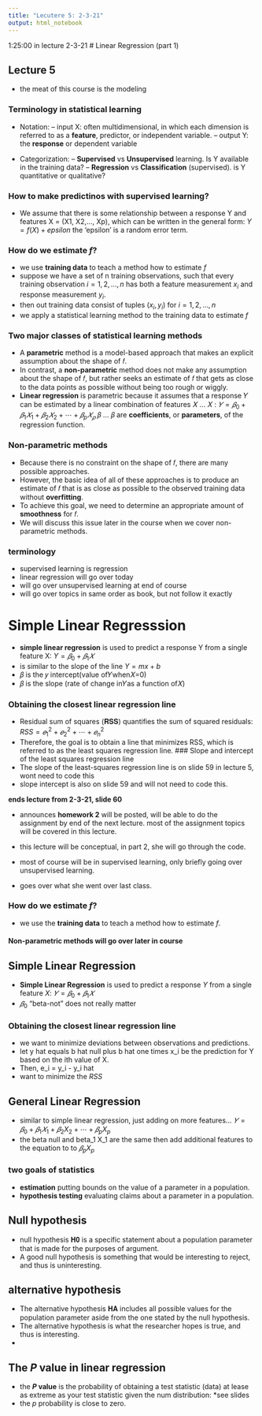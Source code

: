 ```yaml
---
title: "Lecutere 5: 2-3-21"
output: html_notebook
---
```

1:25:00 in lecture 2-3-21
# Linear Regression (part 1)

## Lecture 5
- the meat of this course is the modeling

### Terminology in statistical learning
- Notation: 
-- input X: often multidimensional, in which each dimension is referred to as a **feature**, predictor, or independent variable.
-- output Y: the **response** or dependent variable

- Categorization: 
-- **Supervised** vs **Unsupervised** learning. Is Y available in the training data?
-- **Regression** vs **Classification** (supervised). is Y quantitative or qualitative? 

### How to make predictinos with supervised learning?
- We assume that there is some relationship between a response Y and features X = (X1, X2,..., Xp), which can be written in the general form:
$Y = f(X) + epsilon$ the 'epsilon' is a random error term.

### How do we estimate $f$?
- we use **training data** to teach a method how to estimate $f$
- suppose we have a set of n training observations, such that every training observation $i=1,2, ..., n$ has both a feature measurement $x_i$ and response measurement $y_i$.
- then out training data consist of tuples $(x_i,y_i)$ for $i=1,2,...,n$
- we apply a statistical learning method to the training data to estimate $f$

### Two major classes of statistical learning methods
- A **parametric** method is a model-based approach that makes an explicit assumption about the shape of 𝑓.
- In contrast, a **non-parametric** method does not make any assumption about the shape of 𝑓, but rather seeks an estimate of 𝑓 that gets as close to the data points as possible without being too rough or wiggly.
- **Linear regression** is parametric because it assumes that a response 𝑌 can be estimated by a linear combination of features 𝑋 ... 𝑋 :
$𝑌=𝛽_0+𝛽_1𝑋_1+𝛽_2𝑋_2+⋯+𝛽_p𝑋 _𝑝$
𝛽 ... 𝛽 are **coefficients**, or **parameters**, of the regression function.

### Non-parametric methods
- Because there is no constraint on the shape of 𝑓, there are many possible approaches.
- However, the basic idea of all of these approaches is to produce an estimate of 𝑓 that is as close as possible to the observed training data without **overfitting**.
- To achieve this goal, we need to determine an appropriate amount of **smoothness** for 𝑓.
- We will discuss this issue later in the course when we cover non- parametric methods.

### terminology
- supervised learning is regression
- linear regression will go over today
- will go over unsupervised learning at end of course
- will go over topics in same order as book, but not follow it exactly

# Simple Linear Regresssion
- **simple linear regression** is used to predict a response Y from a single feature X:
$Y = 𝛽_0+𝛽_1𝑋$ 
- is similar to the slope of the line $Y = mx+b$
- 𝛽 is the 𝑦 intercept(value of𝑌when𝑋=0)
- 𝛽 is the slope (rate of change in𝑌as a function of𝑋)

### Obtaining the closest linear regression line
- Residual sum of squares (𝐑𝐒𝐒) quantifies the sum of squared residuals: 
$RSS = 𝑒_1^2 + 𝑒_2^2 + ⋯ + 𝑒_n^2$
- Therefore, the goal is to obtain a line that minimizes RSS, which is referred to as the least squares regression line.
### Slope and intercept of the least squares regression line
- The slope of the least-squares regression line is on slide 59 in lecture 5, wont need to code this
- slope intercept is also on slide 59 and will not need to code this.

**ends lecture from 2-3-21, slide 60 **

- announces **homework 2** will be posted, will be able to do the assignment by end of the next lecture. most of the assignment topics will be covered in this lecture.

- this lecture will be conceptual, in part 2, she will go through the code. 
- most of course will be in supervised learning, only briefly going over unsupervised learning.
- goes over what she went over last class.

### How do we estimate $f$?
- we use the **training data** to teach a method how to estimate $f$.

#### Non-parametric methods will go over later in course

## Simple Linear Regression
- **Simple Linear Regression** is used to predict a response $Y$ from a single feature $X$:
$𝑌=𝛽_0+𝛽_1𝑋$
- $𝛽_0$ "beta-not" does not really matter

### Obtaining the closest linear regression line
- we want to minimize deviations between observations and predictions. 
- let y hat equals b hat null plus b hat one times x_i be the prediction for Y based on the ith value of X.
- Then, e_i = y_i - y_i hat 
- want to minimize the $RSS$

## General Linear Regression
- similar to simple linear regression, just adding on more features...
$𝑌=𝛽_0+𝛽_1𝑋_1+𝛽_2X_2+⋯+𝛽_pX_p$
- the beta null and beta_1 X_1 are the same then add additional features to the equation to to $𝛽_pX_p$

### two goals of statistics
- **estimation** putting bounds on the value of a parameter in a population.
- **hypothesis testing** evaluating claims about a parameter in a population.

## Null hypothesis
<ul>
<li>null hypothesis 𝐇𝟎 is a specific statement about a population parameter that is made for the purposes of argument.</li>
<li>
A good null hypothesis is something that would be interesting to reject, and thus is uninteresting.</li>
</ul>

## alternative hypothesis
<ul><li>
The alternative hypothesis 𝐇𝐀 includes all possible values for the population parameter aside from the one stated by the null hypothesis.</li>
<li> The alternative hypothesis is what the researcher hopes is true, and thus is interesting. <li>
</ul>

## The $P$ value in linear regression
- the **$P$ value** is the probability of obtaining a test statistic (data) at lease as extreme as your test statistic given the num distribution:
*see slides
- the $p$ probability is close to zero.


